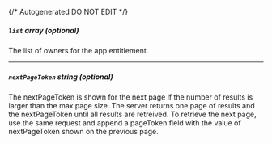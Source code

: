 {/* Autogenerated DO NOT EDIT  */}
##### `list` _array (optional)_
The list of owners for the app entitlement.

---
##### `nextPageToken` _string (optional)_
The nextPageToken is shown for the next page if the number of results is larger than the max page size.
 The server returns one page of results and the nextPageToken until all results are retreived.
 To retrieve the next page, use the same request and append a pageToken field with the value of nextPageToken shown on the previous page.


